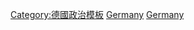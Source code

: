 {{template category
|topic  = 德國政黨
|portal = 
}}
{{Portal|德國|政黨}}

[[Category:德國政治模板|Category:德國政治模板]]
[[Category:歐洲政黨模板|Germany]]
[[Category:各國政黨模板|Germany]]